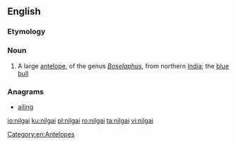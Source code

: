 ==English==
{{wikipedia}}
===Etymology===
{{rfe|lang=en}}
===Noun===
{{en-noun|s|nilgai}}

# A large [[antelope]], of the genus ''[[Boselaphus]]'', from northern [[India]]; the [[blue bull]]

===Anagrams===
* [[ailing#English|ailing]]

[[Category:en:Antelopes]]

[[io:nilgai]]
[[ku:nilgai]]
[[pl:nilgai]]
[[ro:nilgai]]
[[ta:nilgai]]
[[vi:nilgai]]